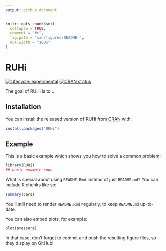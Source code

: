 ```yaml
---
output: github_document
---
```


<!-- README.md is generated from README.Rmd. Please edit that file -->

```r
knitr::opts_chunk$set(
  collapse = TRUE,
  comment = "#>",
  fig.path = "man/figures/README-",
  out.width = "100%"
)
```

# RUHi

<!-- badges: start -->
[![Lifecycle: experimental](https://img.shields.io/badge/lifecycle-experimental-orange.svg)](https://www.tidyverse.org/lifecycle/#experimental)
[![CRAN status](https://www.r-pkg.org/badges/version/RUHi)](https://CRAN.R-project.org/package=RUHi)
<!-- badges: end -->

The goal of RUHi is to ...

## Installation

You can install the released version of RUHi from [CRAN](https://CRAN.R-project.org) with:

``` r
install.packages("RUHi")
```

## Example

This is a basic example which shows you how to solve a common problem:

```r
library(RUHi)
## basic example code
```

What is special about using `README.Rmd` instead of just `README.md`? You can include R chunks like so:

```r
summary(cars)
```

You'll still need to render `README.Rmd` regularly, to keep `README.md` up-to-date.

You can also embed plots, for example:

```r
plot(pressure)
```

In that case, don't forget to commit and push the resulting figure files, so they display on GitHub!
